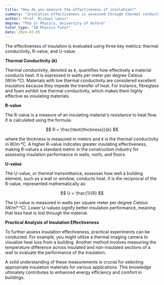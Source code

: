 ```yaml
---
title: "How do you measure the effectiveness of insulation?"
summary: "Insulation effectiveness is assessed through thermal conductivity, R-value, and U-value, which indicate its ability to resist heat flow and maintain energy efficiency."
author: "Prof. Michael Lewis"
degree: "PhD in Physics, University of Oxford"
tutor_type: "IB Physics Tutor"
date: 2024-03-05
---
```


The effectiveness of insulation is evaluated using three key metrics: thermal conductivity, R-value, and U-value.

**Thermal Conductivity ($k$)**

Thermal conductivity, denoted as $k$, quantifies how effectively a material conducts heat. It is expressed in watts per meter per degree Celsius ($\text{W/m·°C}$). Materials with low thermal conductivity are considered excellent insulators because they impede the transfer of heat. For instance, fibreglass and foam exhibit low thermal conductivity, which makes them highly effective as insulating materials.

**R-value**

The R-value is a measure of an insulating material's resistance to heat flow. It is calculated using the formula:

$$
R = \frac{\text{thickness}}{k}
$$

where the thickness is measured in meters and $k$ is the thermal conductivity in $\text{W/m·°C}$. A higher R-value indicates greater insulating effectiveness, making R-values a standard metric in the construction industry for assessing insulation performance in walls, roofs, and floors.

**U-value**

The U-value, or thermal transmittance, assesses how well a building element, such as a wall or window, conducts heat. It is the reciprocal of the R-value, represented mathematically as:

$$
U = \frac{1}{R}
$$

The U-value is measured in watts per square meter per degree Celsius ($\text{W/m²·°C}$). Lower U-values signify better insulation performance, meaning that less heat is lost through the material.

**Practical Analysis of Insulation Effectiveness**

To further assess insulation effectiveness, practical experiments can be conducted. For example, you might utilize a thermal imaging camera to visualize heat loss from a building. Another method involves measuring the temperature difference across insulated and non-insulated sections of a wall to evaluate the performance of the insulation.

A solid understanding of these measurements is crucial for selecting appropriate insulation materials for various applications. This knowledge ultimately contributes to enhanced energy efficiency and comfort in buildings.
    